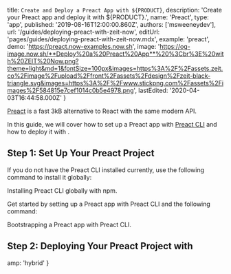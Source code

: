 

  title: `Create and Deploy a Preact App with ${PRODUCT}`,
  description: 'Create your Preact app and deploy it with ${PRODUCT}.',
  name: 'Preact',
  type: 'app',
  published: '2019-08-16T12:00:00.860Z',
  authors: ['msweeneydev'],
  url: '/guides/deploying-preact-with-zeit-now',
  editUrl: 'pages/guides/deploying-preact-with-zeit-now.mdx',
  example: 'preact',
  demo: 'https://preact.now-examples.now.sh',
  image:
    'https://og-image.now.sh/**Deploy%20a%20Preact%20App**%20%3Cbr%3E%20with%20ZEIT%20Now.png?theme=light&md=1&fontSize=100px&images=https%3A%2F%2Fassets.zeit.co%2Fimage%2Fupload%2Ffront%2Fassets%2Fdesign%2Fzeit-black-triangle.svg&images=https%3A%2F%2Fwww.stickpng.com%2Fassets%2Fimages%2F584815e7cef1014c0b5e4978.png',
  lastEdited: '2020-04-03T16:44:58.000Z'
}

[Preact](https://preactjs.com/) is a fast 3kB alternative to React with the same modern API.

In this guide, we will cover how to set up a Preact app with [Preact CLI](https://github.com/preactjs/preact-cli) and how to deploy it with [<ProductName/>](/docs/v2).

## Step 1: Set Up Your Preact Project

If you do not have the Preact CLI installed currently, use the following command to install it globally:

<Snippet dark text="npm i -g preact-cli" />
<Caption>Installing Preact CLI globally with <Link href="https://www.npmjs.com/">npm</Link>.</Caption>

Get started by setting up a Preact app with Preact CLI and the following command:

<Snippet dark text="preact create default my-preact-app && cd my-preact-app" />
<Caption>Bootstrapping a Preact app with <Link href="https://github.com/preactjs/preact-cli">Preact CLI</Link>.</Caption>

## Step 2: Deploying Your Preact Project with <ProductName/>

<DeploySection meta={meta} />


  amp: 'hybrid'
}
